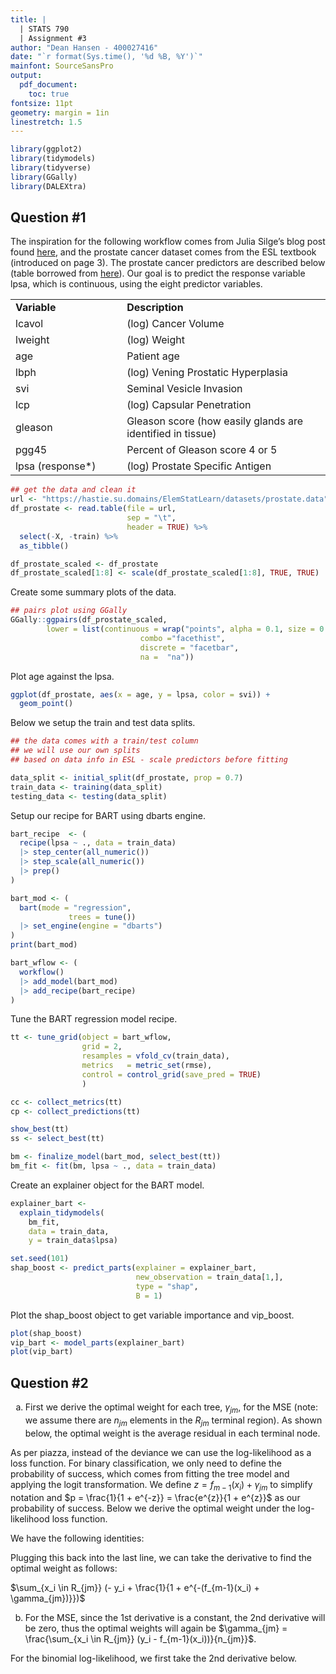 ```yaml
---
title: |
  | STATS 790
  | Assignment #3
author: "Dean Hansen - 400027416"
date: "`r format(Sys.time(), '%d %B, %Y')`"
mainfont: SourceSansPro
output: 
  pdf_document:
    toc: true
fontsize: 11pt
geometry: margin = 1in
linestretch: 1.5
---
```


```r
library(ggplot2)
library(tidymodels)
library(tidyverse)
library(GGally)
library(DALEXtra)
```

\newpage

## Question #1

The inspiration for the following workflow comes from Julia Silge's blog post found [here](https://juliasilge.com/blog/palmer-penguins/), and the prostate cancer dataset comes from the ESL textbook (introduced on page 3). The prostate cancer predictors are described below (table borrowed from [here](https://web.stanford.edu/class/stats191/notebooks/Multiple_linear_regression.html)). Our goal is to predict the response variable lpsa, which is continuous, using the eight predictor variables.

|                   |                                                            |
|:------------------------|:---------------------------------------------|
| **Variable**      | **Description**                                            |
| lcavol            | (log) Cancer Volume                                        |
| lweight           | (log) Weight                                               |
| age               | Patient age                                                |
| lbph              | (log) Vening Prostatic Hyperplasia                         |
| svi               | Seminal Vesicle Invasion                                   |
| lcp               | (log) Capsular Penetration                                 |
| gleason           | Gleason score (how easily glands are identified in tissue) |
| pgg45             | Percent of Gleason score 4 or 5                            |
| lpsa (response\*) | (log) Prostate Specific Antigen                            |

```r
## get the data and clean it
url <- "https://hastie.su.domains/ElemStatLearn/datasets/prostate.data"
df_prostate <- read.table(file = url, 
                          sep = "\t",
                          header = TRUE) %>% 
  select(-X, -train) %>%
  as_tibble()

df_prostate_scaled <- df_prostate
df_prostate_scaled[1:8] <- scale(df_prostate_scaled[1:8], TRUE, TRUE)
```

Create some summary plots of the data.

```r
## pairs plot using GGally
GGally::ggpairs(df_prostate_scaled, 
        lower = list(continuous = wrap("points", alpha = 0.1, size = 0.1), 
                             combo ="facethist", 
                             discrete = "facetbar", 
                             na =  "na"))
```

Plot age against the lpsa.

```r
ggplot(df_prostate, aes(x = age, y = lpsa, color = svi)) +
  geom_point()
```

Below we setup the train and test data splits.

```r
## the data comes with a train/test column
## we will use our own splits
## based on data info in ESL - scale predictors before fitting

data_split <- initial_split(df_prostate, prop = 0.7)
train_data <- training(data_split)
testing_data <- testing(data_split)
```

Setup our recipe for BART using dbarts engine.

```r
bart_recipe  <- (
  recipe(lpsa ~ ., data = train_data)
  |> step_center(all_numeric())
  |> step_scale(all_numeric())
  |> prep()
)

bart_mod <- (
  bart(mode = "regression",
             trees = tune())
  |> set_engine(engine = "dbarts")
)
print(bart_mod)

bart_wflow <- (
  workflow()
  |> add_model(bart_mod)
  |> add_recipe(bart_recipe)
)
```

Tune the BART regression model recipe.

```r
tt <- tune_grid(object = bart_wflow,
                grid = 2,
                resamples = vfold_cv(train_data),
                metrics   = metric_set(rmse),
                control = control_grid(save_pred = TRUE)
                )

cc <- collect_metrics(tt)
cp <- collect_predictions(tt)

show_best(tt)
ss <- select_best(tt)

bm <- finalize_model(bart_mod, select_best(tt))
bm_fit <- fit(bm, lpsa ~ ., data = train_data)
```

Create an explainer object for the BART model.

```r
explainer_bart <- 
  explain_tidymodels(
    bm_fit, 
    data = train_data,
    y = train_data$lpsa)

set.seed(101)
shap_boost <- predict_parts(explainer = explainer_bart, 
                            new_observation = train_data[1,],
                            type = "shap",
                            B = 1)
```

Plot the shap_boost object to get variable importance and vip_boost.

```r
plot(shap_boost)
vip_bart <- model_parts(explainer_bart)
plot(vip_bart)
```

\newpage

## Question #2

a)  First we derive the optimal weight for each tree, $\gamma_{jm}$, for the MSE (note: we assume there are $n_{jm}$ elements in the $R_{jm}$ terminal region). As shown below, the optimal weight is the average residual in each terminal node.


```{=latex}
\begin{align}
\frac{d}{d\gamma_{jm}} L(y_i, f_{m-1} + \gamma_{jm}) &= \frac{d}{d\gamma_{jm}}[\frac{1}{2} \sum_{x_i \in R_{jm}} (y_i - (f_{m-1}(x_i) + \gamma_{jm}))^2]\\
0 &= \sum_{x_i \in R_{jm}} (y_i - (f_{m-1}(x_i) + \gamma_{jm})) \\
0 &= \sum_{x_i \in R_{jm}} (y_i - f_{m-1}(x_i) - \gamma_{jm}) \\
0 &= \sum_{x_i \in R_{jm}} (y_i - f_{m-1}(x_i)) - n_{jm} \gamma_{jm} \\
n_{jm} \gamma_{jm} &= \sum_{x_i \in R_{jm}} (y_i - f_{m-1}(x_i)) \\
\gamma_{jm} &= \frac{\sum_{x_i \in R_{jm}} (y_i - f_{m-1}(x_i))}{n_{jm}}
\end{align}
```

As per piazza, instead of the deviance we can use the log-likelihood as a loss function. For binary classification, we only need to define the probability of success, which comes from fitting the tree model and applying the logit transformation. We define $z = f_{m-1}(x_i) + \gamma_{jm}$ to simplify notation and $p = \frac{1}{1 + e^{-z}} = \frac{e^{z}}{1 + e^{z}}$ as our probability of success. Below we derive the optimal weight under the log-likelihood loss function.

```{=latex}
\begin{align}
\frac{d}{d\gamma_{jm}} L(y_i, f_{m-1}(x_i) + \gamma_{jm}) &= \frac{d}{d\gamma_{jm}}[ - \sum_{x_i \in R_{jm}} y_i \text{log}(p) + (1 - y_i) \text{log}(1-p)]\\
&= \frac{d}{d\gamma_{jm}}[\sum_{x_i \in R_{jm}} - y_i \text{log}(p) - (1 - y_i) \text{log}(1-p)] \\
&= \frac{d}{d\gamma_{jm}}[\sum_{x_i \in R_{jm}} - y_i \text{log}(p) + y_i \text{log}(1-p) - \text{log}(1-p)] \\
&= \frac{d}{d\gamma_{jm}}[\sum_{x_i \in R_{jm}} - y_i (\text{log}(p) - \text{log}(1-p)) - \text{log}(1-p)] \\
&= \frac{d}{d\gamma_{jm}}[\sum_{x_i \in R_{jm}} - y_i \text{log}(\frac{p}{1-p}) - \text{log}(1-p)]
\end{align}
```

We have the following identities:

```{=latex}
\begin{align}
\text{log}(1-p)&=\text{log}(1-\frac{e^{z}}{1 + e^{z}})=\text{log}(\frac{1}{1 + e^{z}})=-\text{log}(1 + e^{f_{m-1}(x_i) + \gamma_{jm}})\\
\text{log}(\frac{p}{1-p})&=\text{log}(p) - \text{log}(1-p) = \text{log}(e^z)=f_{m-1}(x_i) + \gamma_{jm}
\end{align}
```


Plugging this back into the last line, we can take the derivative to find the optimal weight as follows:

```{=latex}
\begin{align}
0 &= \frac{d}{d\gamma_{jm}}[\sum_{x_i \in R_{jm}} - y_i (f_{m-1}(x_i) + \gamma_{jm}) + \text{log}(1 + e^{f_{m-1}(x_i) + \gamma_{jm}})]\\
0 &= \sum_{x_i \in R_{jm}} (- y_i + \frac{e^{f_{m-1}(x_i) + \gamma_{jm}}}{1 + e^{f_{m-1}(x_i) + \gamma_{jm}}})\\
0 &= \sum_{x_i \in R_{jm}} (- y_i + \frac{1}{1 + e^{-(f_{m-1}(x_i) + \gamma_{jm})}})\\
0 &= \sum_{x_i \in R_{jm}} (- y_i + \frac{1}{1 + e^{-(f_{m-1}(x_i) + \gamma_{jm})}})\\
\end{align}
```

$\sum_{x_i \in R_{jm}} (- y_i + \frac{1}{1 + e^{-(f_{m-1}(x_i) + \gamma_{jm})}})$

\newpage
b) For the MSE, since the 1st derivative is a constant, the 2nd derivative will be zero, thus the optimal weights will again be $\gamma_{jm} = \frac{\sum_{x_i \in R_{jm}} (y_i - f_{m-1}(x_i))}{n_{jm}}$.

For the binomial log-likelihood, we first take the 2nd derivative below.

